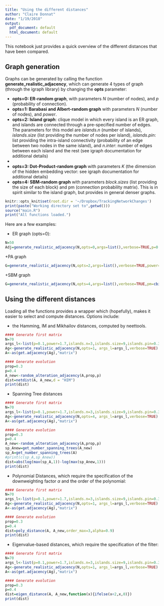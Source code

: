 ```yaml
---
title: "Using the different distances"
author: "Claire Donnat"
date: "1/19/2018"
output:
  pdf_document: default
  html_document: default
---
```



This notebook just provides a quick overview of the different distances that have been compared.


##  Graph generation

Graphs can be generated by calling the function __generate_realistic_adjacency__, which can generate 4 types of graph (through the igraph library) by changing the **opts** parameter:

+ __opts=0: ER-random graph__, with parameters $N$ (number of nodes), and $p$ (probability of connection).
+ __opts=1: Barabasi and Albert-random graph__ with parameters $N$ (number of nodes), and $power$.
+ __opts=2: Island graph__: clique model in which every island is an ER graph, and islands are connected through a pre-specified number of edges. The parameters  for this model are $islands.n$ (number of islands), $islands.size$ (list providing the number of nodes per island),  $islands.pin$: list providing the intra-island connectivity (probability of an edge between two nodes in the same island), and $n.inter$: number of edges between each island and the rest (see igraph documentation for additional details)
+
+ __opts=3: Dot-Product-random graph__ with parameters $K$ (the dimension of the hidden embedding vector: see igraph documentation for additional details)
+ __opts=4: SBM-random graph__ with parameters $block.sizes$ (list providing the size of each block) and pm (connection probability matrix). This is in spirit similar to the island graph, but provides in general denser graphs.



```r
knitr::opts_knit$set(root.dir = '~/Dropbox/TrackingNetworkChanges')
print(paste("Working directory set to",getwd()))
source("main.R")
print("All functions loaded.")
```


Here are a few examples:

+ ER graph (opts=0):
```r
N=50
Adj=generate_realistic_adjacency(N,opts=0,args=list(),verbose=TRUE,p=0.16)
```
+PA graph
```r
G=generate_realistic_adjacency(N,opts=2,args=list(),verbose=TRUE,power=2.4)
```
+SBM graph
```r
G=generate_realistic_adjacency(N,opts=4,args=list(),verbose=TRUE,pm=cbind( c(0.4,0.1, 0.001), c(.1,0.2, .01),c(.001,0.01, .5)))
```

## Using the different distances

Loading all the functions provides a wrapper which (hopefully), makes it easier to select and compute distances. Options include:

+ the Hamming, IM and Mikhailov distances, computed by neettools.

```r

#### Generate first matrix
N=70
args_l<-list(p=0.1,power=1.7,islands.n=3,islands.size=9,islands.pin=0.3,n.inter=3,K=6,block.sizes=c(10,10,10),pm=cbind( c(.4,0.1, .001), c(.1,0.2, .01),c(.001,0.01, .5)))
Ag<-generate_realistic_adjacency(N,opts=1, args_l=args_l,verbose=TRUE)
A<-as(get.adjacency(Ag),"matrix")

#### Generate evolution
prop=0.3
p=0.4
A_new<-random_alteration_adjacency(A,prop,p)
dist=netdist(A, A_new,d = "HIM")
print(dist)
```


+ Spanning Tree distances

```r

#### Generate first matrix
N=70
args_l<-list(p=0.1,power=1.7,islands.n=3,islands.size=9,islands.pin=0.3,n.inter=3,K=6,block.sizes=c(10,10,10),pm=cbind( c(.4,0.1, .001), c(.1,0.2, .01),c(.001,0.01, .5)))
Ag<-generate_realistic_adjacency(N,opts=4, args_l=args_l,verbose=TRUE)
A<-as(get.adjacency(Ag),"matrix")

#### Generate evolution
prop=0.3
p=0.4
A_new<-random_alteration_adjacency(A,prop,p)
sp_Anew=get_number_spanning_trees(A_new)
sp_A=get_number_spanning_trees(A)
#print(c(sp_A,sp_Anew))
dist=abs(log(max(sp_A,1))-log(max(sp_Anew,1)))
print(dist)
```


+ Polynomial Distances, which require the specification of the downweighting factor $\alpha$ and the order of the polynomial:
```r

#### Generate first matrix
N=70
args_l<-list(p=0.1,power=1.7,islands.n=3,islands.size=9,islands.pin=0.3,n.inter=3,K=6,block.sizes=c(10,10,10),pm=cbind( c(.4,0.1, .001), c(.1,0.2, .01),c(.001,0.01, .5)))
Ag<-generate_realistic_adjacency(N,opts=1, args_l=args_l,verbose=TRUE)
A<-as(get.adjacency(Ag),"matrix")

#### Generate evolution
prop=0.3
p=0.4
dist=poly_distance(A, A_new,order_max=3,alpha=0.9)
print(dist)
```

+ Eigenvalue-based distances, which require the specification of the filter:
```r

#### Generate first matrix
N=70
args_l<-list(p=0.1,power=1.7,islands.n=3,islands.size=9,islands.pin=0.3,n.inter=3,K=6,block.sizes=c(10,10,10),pm=cbind( c(.4,0.1, .001), c(.1,0.2, .01),c(.001,0.01, .5)))
Ag<-generate_realistic_adjacency(N,opts=1, args_l=args_l,verbose=TRUE)
A<-as(get.adjacency(Ag),"matrix")

#### Generate evolution
prop=0.3
p=0.4
dist=eigen_distance(A, A_new,function(x){ifelse(x<2,x,0)})
print(dist)
```


